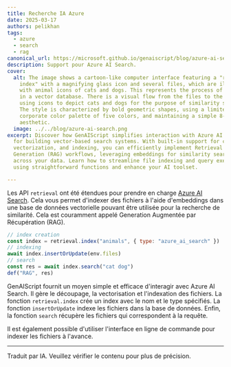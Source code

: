 ```yaml
---
title: Recherche IA Azure
date: 2025-03-17
authors: pelikhan
tags:
  - azure
  - search
  - rag
canonical_url: https://microsoft.github.io/genaiscript/blog/azure-ai-search
description: Support pour Azure AI Search.
cover:
  alt: The image shows a cartoon-like computer interface featuring a "retrieval
    index" with a magnifying glass icon and several files, which are illustrated
    with animal icons of cats and dogs. This represents the process of indexing
    in a vector database. There is a visual flow from the files to the database,
    using icons to depict cats and dogs for the purpose of similarity search.
    The style is characterized by bold geometric shapes, using a limited
    corporate color palette of five colors, and maintaining a simple 8-bit
    aesthetic.
  image: ../../blog/azure-ai-search.png
excerpt: Discover how GenAIScript simplifies interaction with Azure AI Search
  for building vector-based search systems. With built-in support for chunking,
  vectorization, and indexing, you can efficiently implement Retrieval Augmented
  Generation (RAG) workflows, leveraging embeddings for similarity searches
  across your data. Learn how to streamline file indexing and query execution
  using straightforward functions and enhance your AI toolset.

---
```



<BlogNarration />

Les API `retrieval` ont été étendues pour prendre en charge [Azure AI Search](https://learn.microsoft.com/en-us/azure/search/search-what-is-azure-search).
Cela vous permet d'indexer des fichiers à l'aide d'embeddings dans une base de données vectorielle pouvant être utilisée pour la recherche de similarité.
Cela est couramment appelé Generation Augmentée par Récupération (RAG).

```js wrap '{ type: "azure_ai_search" }'
// index creation
const index = retrieval.index("animals", { type: "azure_ai_search" })
// indexing
await index.insertOrUpdate(env.files)
// search
const res = await index.search("cat dog")
def("RAG", res)
```

GenAIScript fournit un moyen simple et efficace d'interagir avec Azure AI Search. Il gère
le découpage, la vectorisation et l'indexation des fichiers. La fonction `retrieval.index` crée un index
avec le nom et le type spécifiés. La fonction `insertOrUpdate` indexe les fichiers dans la base de données.
Enfin, la fonction `search` récupère les fichiers qui correspondent à la requête.

Il est également possible d'utiliser l'interface en ligne de commande pour indexer les fichiers à l'avance.

<hr />

Traduit par IA. Veuillez vérifier le contenu pour plus de précision.
